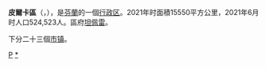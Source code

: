 {{Infobox settlement
| name                    = 皮尔卡区
| native_name             = {{native name|fi|Pirkanmaa}}<br/>{{native name|sv|Birkaland}}
| settlement_type         = [[芬兰行政区|行政区]]
| image_skyline           = 
| image_caption           = 
| image_flag              = 
| flag_size               = 125px
| image_shield            = Pirkanmaa.vaakuna.svg
| shield_size             = 75px
| etymology               = 
| nickname                = 
| motto                   = 
| image_map               = Pirkanmaa sijainti Suomi.svg
| mapsize                 = 150px
| map_caption             = 皮尔卡区在芬兰的位置
| coordinates             = 
| coor_pinpoint           = 
| coordinates_footnotes   = 
| subdivision_type        = [[世界政區索引|国家]]
| subdivision_name        = [[芬兰|芬兰]]
| subdivision_type1       = 
| subdivision_name1       = 
| seat_type               = 区府
| seat                    = [[坦佩雷|坦佩雷]]
| unit_pref               = Metric
| area_footnotes          = 
| area_total_km2          = 15549.56
| population_as_of        = 2021年6月
| population_total        = 524523
| population_density_km2  = auto
| population_footnotes    = 
| area_code_type          = 
| area_code               = 
| iso_code                = FI-11
| blank_name_sec2         = 区鸟
| blank_info_sec2         = [[白鹡鸰|白鹡鸰]] (''Motacilla alba'')
| blank1_name_sec2        = 区鱼
| blank1_info_sec2        = {{le|Leuciscus aspius|Asp (fish)|Leuciscus aspius}} (''Leuciscus aspius'')
| blank2_name_sec2        = 区花
| blank2_info_sec2        = [[稠李|稠李]] (''Prunus padus'')
| website                 = {{URL|https://www.pirkanmaa.fi/}}
| footnotes               = 
}}
'''皮爾卡區'''（{{lang-fi|Pirkanmaa}}，{{lang-sv|Birkaland}}），是[[芬蘭|芬蘭]]的一個[[芬兰行政区|行政区]]。2021年时面積15550平方公里，2021年6月时人口524,523人。區府[[坦佩雷|坦佩雷]]。

下分二十三個[[芬兰市镇|市镇]]。

{{maakunta}}

[[Category:芬蘭區份|P]]
[[Category:皮爾卡區|*]]